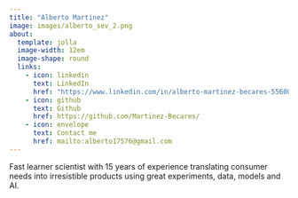 ```yaml
---
title: "Alberto Martinez"
image: images/alberto_sev_2.png
about:
  template: jolla
  image-width: 12em
  image-shape: round
  links:
    - icon: linkedin
      text: LinkedIn
      href: "https://www.linkedin.com/in/alberto-martinez-becares-556005134?lipi       =urn%3Ali%3Apage%3Ad_flagship3_profile_view_base_contact_details%3BRWH0n3JXQzGgEGFWlljcbw%3D%3D"
    - icon: github
      text: Github
      href: https://github.com/Martinez-Becares/
    - icon: envelope
      text: Contact me
      href: mailto:alberto17576@gmail.com
---
```


Fast learner scientist with 15 years of experience translating consumer needs into irresistible products using great experiments, data, models and AI.
